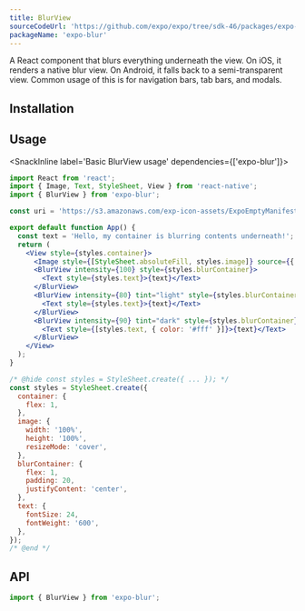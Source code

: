 ```yaml
---
title: BlurView
sourceCodeUrl: 'https://github.com/expo/expo/tree/sdk-46/packages/expo-blur'
packageName: 'expo-blur'
---
```



A React component that blurs everything underneath the view. On iOS, it renders a native blur view. On Android, it falls back to a semi-transparent view. Common usage of this is for navigation bars, tab bars, and modals.

<PlatformsSection ios simulator web />

## Installation

<APIInstallSection />

## Usage

<SnackInline label='Basic BlurView usage' dependencies={['expo-blur']}>

```jsx
import React from 'react';
import { Image, Text, StyleSheet, View } from 'react-native';
import { BlurView } from 'expo-blur';

const uri = 'https://s3.amazonaws.com/exp-icon-assets/ExpoEmptyManifest_192.png';

export default function App() {
  const text = 'Hello, my container is blurring contents underneath!';
  return (
    <View style={styles.container}>
      <Image style={[StyleSheet.absoluteFill, styles.image]} source={{ uri }} />
      <BlurView intensity={100} style={styles.blurContainer}>
        <Text style={styles.text}>{text}</Text>
      </BlurView>
      <BlurView intensity={80} tint="light" style={styles.blurContainer}>
        <Text style={styles.text}>{text}</Text>
      </BlurView>
      <BlurView intensity={90} tint="dark" style={styles.blurContainer}>
        <Text style={[styles.text, { color: '#fff' }]}>{text}</Text>
      </BlurView>
    </View>
  );
}

/* @hide const styles = StyleSheet.create({ ... }); */
const styles = StyleSheet.create({
  container: {
    flex: 1,
  },
  image: {
    width: '100%',
    height: '100%',
    resizeMode: 'cover',
  },
  blurContainer: {
    flex: 1,
    padding: 20,
    justifyContent: 'center',
  },
  text: {
    fontSize: 24,
    fontWeight: '600',
  },
});
/* @end */
```

</SnackInline>

## API

```js
import { BlurView } from 'expo-blur';
```

<APISection packageName="expo-blur" />
